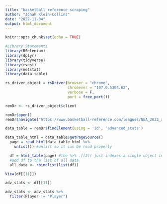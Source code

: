 ```yaml
---
title: "basketball reference scraping"
author: "Jonah Klein-Collins"
date: "2022-11-04"
output: html_document
---
```


```r
knitr::opts_chunk$set(echo = TRUE)
```

```r
#Library Statements
library(RSelenium)
library(dplyr)
library(tidyverse)
library(rvest)
library(netstat)
library(data.table)
```
```r
rs_driver_object = rsDriver(browser = "chrome",
                            chromever = "107.0.5304.62",
                            verbose = F,
                            port = free_port())

remDr <- rs_driver_object$client

remDr$open()
remDr$navigate("https://www.basketball-reference.com/leagues/NBA_2023_advanced.html")

data_table = remDr$findElement(using = 'id', 'advanced_stats')

data_table_html = data_table$getPageSource()
  page = read_html(data_table_html %>%
    unlist()) #unlist so it can be read properly

  df = html_table(page) #the %>% .[[2]] just indexes a single object in the list of lists - we want the objects in the second list, not just the second list!!
  #add df to the list of all data
  all_data <- rbindlist(list(df))

View(df[[11]])

adv_stats <- df[[11]]

adv_stats <- adv_stats %>% 
  filter(Player != "Player")

```

